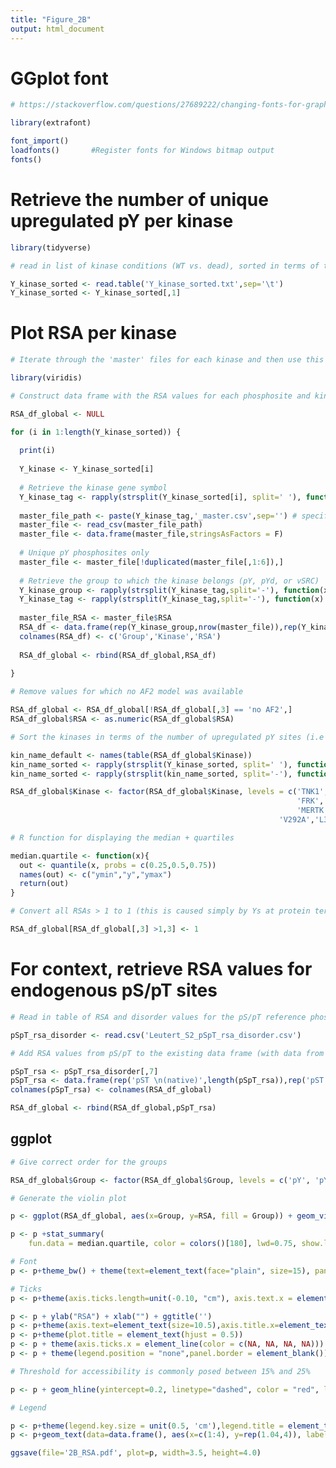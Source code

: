 ```yaml
---
title: "Figure_2B"
output: html_document
---
```


# GGplot font

```r

# https://stackoverflow.com/questions/27689222/changing-fonts-for-graphs-in-r

library(extrafont)

font_import()
loadfonts()       #Register fonts for Windows bitmap output
fonts() 

```

# Retrieve the number of unique upregulated pY per kinase

```r

library(tidyverse)

# read in list of kinase conditions (WT vs. dead), sorted in terms of the number of upregulated pY identified by mass spectrometry

Y_kinase_sorted <- read.table('Y_kinase_sorted.txt',sep='\t')
Y_kinase_sorted <- Y_kinase_sorted[,1]

```

# Plot RSA per kinase

```r

# Iterate through the 'master' files for each kinase and then use this to retrieve RSA data per pY and per kinase 

library(viridis)

# Construct data frame with the RSA values for each phosphosite and kinase

RSA_df_global <- NULL

for (i in 1:length(Y_kinase_sorted)) {
  
  print(i)
  
  Y_kinase <- Y_kinase_sorted[i]
  
  # Retrieve the kinase gene symbol
  Y_kinase_tag <- rapply(strsplit(Y_kinase_sorted[i], split=' '), function(x) x[1])
  
  master_file_path <- paste(Y_kinase_tag,'_master.csv',sep='') # specify the path to the master file
  master_file <- read_csv(master_file_path)
  master_file <- data.frame(master_file,stringsAsFactors = F)
  
  # Unique pY phosphosites only
  master_file <- master_file[!duplicated(master_file[,1:6]),]
  
  # Retrieve the group to which the kinase belongs (pY, pYd, or vSRC)
  Y_kinase_group <- rapply(strsplit(Y_kinase_tag,split='-'), function(x) x[1])
  Y_kinase_tag <- rapply(strsplit(Y_kinase_tag,split='-'), function(x) x[2])
  
  master_file_RSA <- master_file$RSA
  RSA_df <- data.frame(rep(Y_kinase_group,nrow(master_file)),rep(Y_kinase_tag,nrow(master_file)),master_file_RSA, stringsAsFactors = FALSE)
  colnames(RSA_df) <- c('Group','Kinase','RSA')
  
  RSA_df_global <- rbind(RSA_df_global,RSA_df)
  
}

# Remove values for which no AF2 model was available

RSA_df_global <- RSA_df_global[!RSA_df_global[,3] == 'no AF2',]
RSA_df_global$RSA <- as.numeric(RSA_df_global$RSA)

# Sort the kinases in terms of the number of upregulated pY sites (i.e kinase activity)

kin_name_default <- names(table(RSA_df_global$Kinase))
kin_name_sorted <- rapply(strsplit(Y_kinase_sorted, split=' '), function(x) x[1])
kin_name_sorted <- rapply(strsplit(kin_name_sorted, split='-'), function(x) x[2])

RSA_df_global$Kinase <- factor(RSA_df_global$Kinase, levels = c('TNK1','FES','TEC','SYK','ABL2','BMX','ABL1','LCK','FYN',
                                                                'FRK','SRC','LYN','MET','FGFR3','EPHA1','EPHB4','EPHA3',
                                                                'MERTK','EPHB3','FGFR2','EPHB1','L452A','V394A','L317A',
                                                            'V292A','L393A','V383A','vSRC','L360A','L451A','V329A','L491A','L435A','L308A','V281A'))

# R function for displaying the median + quartiles

median.quartile <- function(x){
  out <- quantile(x, probs = c(0.25,0.5,0.75))
  names(out) <- c("ymin","y","ymax")
  return(out) 
}

# Convert all RSAs > 1 to 1 (this is caused simply by Ys at protein termini). There are only 17 cases but they all correspond to the same phosphosite.

RSA_df_global[RSA_df_global[,3] >1,3] <- 1

```

# For context, retrieve RSA values for endogenous pS/pT sites

```r

# Read in table of RSA and disorder values for the pS/pT reference phosphoproteome (Table S2) from Leutert et al., 2022.

pSpT_rsa_disorder <- read.csv('Leutert_S2_pSpT_rsa_disorder.csv')

# Add RSA values from pS/pT to the existing data frame (with data from Y kinases)

pSpT_rsa <- pSpT_rsa_disorder[,7]
pSpT_rsa <- data.frame(rep('pST \n(native)',length(pSpT_rsa)),rep('pST \n(native)',length(pSpT_rsa)),pSpT_rsa)
colnames(pSpT_rsa) <- colnames(RSA_df_global)

RSA_df_global <- rbind(RSA_df_global,pSpT_rsa)

```

## ggplot

```r

# Give correct order for the groups

RSA_df_global$Group <- factor(RSA_df_global$Group, levels = c('pY', 'pYd', 'vSRC', 'pST \n(native)'))

# Generate the violin plot

p <- ggplot(RSA_df_global, aes(x=Group, y=RSA, fill = Group)) + geom_violin(color='black', lwd=1.00, scale='width', width=0.55) + scale_fill_manual(values = c(rgb(49/255,104/255,142/255,128/255),rgb(53/255,183/255,121/255,128/255), rgb(253/255,231/255,37/255,128/255), rgb(147/255,112/255,219/255,128/255)))

p <- p +stat_summary(
    fun.data = median.quartile, color = colors()[180], lwd=0.75, show.legend = F)

# Font
p <- p+theme_bw() + theme(text=element_text(face="plain", size=15), panel.border = element_rect(color="black", size=1.2, linetype="solid"))

# Ticks
p <- p+theme(axis.ticks.length=unit(-0.10, "cm"), axis.text.x = element_text(margin=unit(c(0.2,0.2,0.2,0.2), "cm")), axis.text.y = element_text(margin=unit(c(0.2,0.2,0.2,0.2), "cm")))

p <- p + ylab("RSA") + xlab("") + ggtitle('')
p <- p+theme(axis.text=element_text(size=10.5),axis.title.x=element_text(size=16,face="plain"),axis.title.y=element_text(size=16,face="plain"),plot.title=element_text(size=18,face='bold'))
p <- p+theme(plot.title = element_text(hjust = 0.5))
p <- p + theme(axis.ticks.x = element_line(color = c(NA, NA, NA, NA)))
p <- p + theme(legend.position = "none",panel.border = element_blank()) # axis.line = element_blank(), )

# Threshold for accessibility is commonly posed between 15% and 25%

p <- p + geom_hline(yintercept=0.2, linetype="dashed", color = "red", lwd=0.7)

# Legend

p <- p+theme(legend.key.size = unit(0.5, 'cm'),legend.title = element_text(size=0), legend.text = element_text(size=8))
p <- p+geom_text(data=data.frame(), aes(x=c(1:4), y=rep(1.04,4)), label=c(unname(table(RSA_df_global[,1])))[1:4],col=colors()[190], fontface='plain', size=3.0, inherit.aes = FALSE)

ggsave(file='2B_RSA.pdf', plot=p, width=3.5, height=4.0)

```
